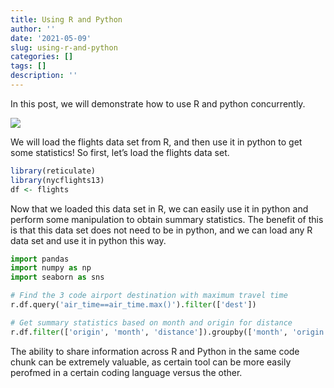 ```yaml
---
title: Using R and Python
author: ''
date: '2021-05-09'
slug: using-r-and-python
categories: []
tags: []
description: ''
---
```


In this post, we will demonstrate how to use R and python concurrently. 

![](https://rstudio.github.io/reticulate/images/reticulated_python.png)

We will load the flights data set from R, and then use it in python to get some statistics! So first, let's load the flights data set.

```r
library(reticulate)
library(nycflights13)
df <- flights
```

Now that we loaded this data set in R, we can easily use it in python and perform some manipulation to obtain summary statistics. The benefit of this is that this data set does not need to be in python, and we can load any R data set and use it in python this way.

```python
import pandas
import numpy as np
import seaborn as sns

# Find the 3 code airport destination with maximum travel time
r.df.query('air_time==air_time.max()').filter(['dest'])
```

```python
# Get summary statistics based on month and origin for distance
r.df.filter(['origin', 'month', 'distance']).groupby(['month', 'origin']).agg(['mean','std','size'])
```

The ability to share information across R and Python in the same code chunk can be extremely valuable, as certain tool can be more easily perofmed in a certain coding language versus the other.